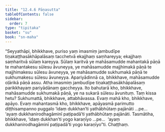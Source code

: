 ```yaml
---
title: "12.4.6 Pāṇasutta"
tableOfContents: false
sidebar:
  order: 7
type: "tipitaka"
basket: "su"
book: "sn-maha"
---
```



<DynamicBreadcrumb />

<Division number="1106" book="sn-maha" bookNo="14" page="386">

<Paragraph number="2330" book="sn-maha">
“Seyyathāpi, bhikkhave, puriso yaṃ imasmiṃ jambudīpe tiṇakaṭṭhasākhāpalāsaṃ tacchetvā ekajjhaṃ saṃhareyya; ekajjhaṃ saṃharitvā sūlaṃ kareyya. Sūlaṃ karitvā ye mahāsamudde mahantakā pāṇā te mahantakesu sūlesu āvuneyya, ye mahāsamudde majjhimakā pāṇā te majjhimakesu sūlesu āvuneyya, ye mahāsamudde sukhumakā pāṇā te sukhumakesu sūlesu āvuneyya. Apariyādinnā ca, bhikkhave, mahāsamudde oḷārikā pāṇā assu.
</Paragraph>

<Paragraph number="2331" book="sn-maha">
Atha imasmiṃ jambudīpe tiṇakaṭṭhasākhāpalāsaṃ parikkhayaṃ pariyādānaṃ gaccheyya. Ito bahutarā kho, bhikkhave, mahāsamudde sukhumakā pāṇā, ye na sukarā sūlesu āvunituṃ. Taṃ kissa hetu? Sukhumattā, bhikkhave, attabhāvassa. Evaṃ mahā kho, bhikkhave, apāyo. Evaṃ mahantasmā kho, bhikkhave, apāyasmā parimutto diṭṭhisampanno puggalo ‘idaṃ dukkhan’ti yathābhūtaṃ pajānāti …pe…  ‘ayaṃ dukkhanirodhagāminī paṭipadā’ti yathābhūtaṃ pajānāti.
</Paragraph>

<Paragraph number="2332" book="sn-maha">
Tasmātiha, bhikkhave, ‘idaṃ dukkhan’ti yogo karaṇīyo …pe…  ‘ayaṃ dukkhanirodhagāminī paṭipadā’ti yogo karaṇīyo”ti.

</Paragraph>
</Division>

<Paragraph number="2333" type="center" book="sn-maha">
Chaṭṭhaṃ.
</Paragraph>